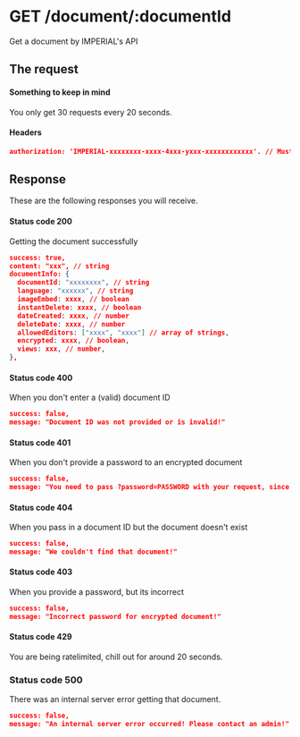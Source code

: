 # GET /document/:documentId

Get a document by IMPERIAL's API

## The request


#### Something to keep in mind

<Callout>You only get 30 requests every 20 seconds.</Callout>

#### Headers

```json
authorization: 'IMPERIAL-xxxxxxxx-xxxx-4xxx-yxxx-xxxxxxxxxxxx'. // Must be a string. (Default: null)
```

## Response

These are the following responses you will receive.

#### Status code 200

Getting the document successfully

```json
success: true,
content: "xxx", // string
documentInfo: {
  documentId: "xxxxxxxx", // string
  language: "xxxxxx", // string
  imageEmbed: xxxx, // boolean
  instantDelete: xxxx, // boolean
  dateCreated: xxxx, // number
  deleteDate: xxxx, // number
  allowedEditors: ["xxxx", "xxxx"] // array of strings,
  encrypted: xxxx, // boolean,
  views: xxx, // number,
},
```

#### Status code 400

When you don't enter a (valid) document ID

```json
success: false,
message: "Document ID was not provided or is invalid!"
```

#### Status code 401

When you don't provide a password to an encrypted document

```json
success: false,
message: "You need to pass ?password=PASSWORD with your request, since this paste is encrypted!"
```

#### Status code 404

When you pass in a document ID but the document doesn't exist

```json
success: false,
message: "We couldn't find that document!"
```

#### Status code 403

When you provide a password, but its incorrect

```json
success: false,
message: "Incorrect password for encrypted document!"
```

#### Status code 429

You are being ratelimited, chill out for around 20 seconds.

### Status code 500

There was an internal server error getting that document.

```json
success: false,
message: "An internal server error occurred! Please contact an admin!"
```